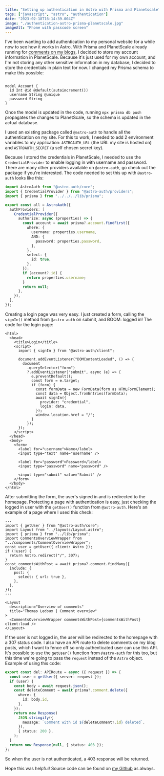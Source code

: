```yaml
---
title: "Setting up authentication in Astro with Prisma and Planetscale"
tags: ["javascript", "astro", "authentication"]
date: "2023-02-18T16:14:39.004Z"
image: "./authentication-astro-prisma-planetscale.jpg"
imageAlt: "Phone with passcode screen"
---
```


I've been wanting to add authentication to my personal website for a while now to see how it works in Astro.
With Prisma and PlanetScale already running for [comments on my blogs](https://www.thomasledoux.be/blog/adding-comments-prisma-planetscale-astro-vercel-edge), I decided to store my account information in PlanetScale.
Because it's just used for my own account, and I'm not storing any other sensitive information in my database, I decided to store the credentials in plain text for now.
I changed my Prisma schema to make this possible:

```prisma title="src/schema.prisma"

model Account {
  id Int @id @default(autoincrement())
  username String @unique
  password String
}
```

Once the model is updated in the code, running `npx prisma db push` propagates the changes to PlanetScale, so the schema is updated in the actual database.

I used an existing package called `@astro-auth` to handle all the authentication on my site.
For this to work, I needed to add 2 environment variables to my application: `ASTROAUTH_URL` (the URL my site is hosted on) and `ASTROAUTH_SECRET` (a self chosen secret key).

Because I stored the credentials in PlanetScale, I needed to use the `CredentialProvider` to enable logging in with username and password.
There are many other providers available on `@astro-auth`, go check out the package if you're interested.
The code needed to set this up with `@astro-auth` looks like this:

```typescript title="src/pages/api/auth/[...astroauth].ts"
import AstroAuth from "@astro-auth/core";
import { CredentialProvider } from "@astro-auth/providers";
import { prisma } from "../../../lib/prisma";

export const all = AstroAuth({
  authProviders: [
    CredentialProvider({
      authorize: async (properties) => {
        const account = await prisma?.account.findFirst({
          where: {
            username: properties.username,
            AND: {
              password: properties.password,
            },
          },
          select: {
            id: true,
          },
        });
        if (account?.id) {
          return properties.username;
        }
        return null;
      },
    }),
  ],
});
```

Creating a login page was very easy.
I just created a form, calling the `signIn()` method from `@astro-auth` on submit, and BOOM: logged in!
The code for the login page:

```astro title="src/pages/login.astro"
<html>
  <head>
    <title>Login</title>
    <script>
      import { signIn } from "@astro-auth/client";

      document.addEventListener("DOMContentLoaded", () => {
        document
          .querySelector("form")
          ?.addEventListener("submit", async (e) => {
            e.preventDefault();
            const form = e.target;
            if (form) {
              const formData = new FormData(form as HTMLFormElement);
              const data = Object.fromEntries(formData);
              await signIn({
                provider: "credential",
                login: data,
              });
              window.location.href = "/";
            }
          });
      });
    </script>
  </head>
  <body>
    <form>
      <label for="username">Name</label>
      <input type="text" name="username" />

      <label for="password">Password</label>
      <input type="password" name="password" />

      <input type="submit" value="Submit" />
    </form>
  </body>
</html>
```

After submitting the form, the user's signed in and is redirected to the homepage.
Protecting a page with authentication is easy, just checking the logged in user with the `getUser()` function from `@astro-auth`.
Here's an example of a page where I used this check:

```astro title="src/pages/comment-overview.astro"
---
import { getUser } from "@astro-auth/core";
import Layout from "../layouts/Layout.astro";
import { prisma } from "../lib/prisma";
import CommentsOverviewWrapper from "../components/CommentOverviewWrapper";
const user = getUser({ client: Astro });
if (!user) {
  return Astro.redirect("/", 307);
}
const commentsWithPost = await prisma?.comment.findMany({
  include: {
    post: {
      select: { url: true },
    },
  },
});
---

<Layout
  description="Overview of comments"
  title="Thomas Ledoux | Comment overview"
>
  <CommentsOverviewWrapper commentsWithPost={commentsWithPost} client:load />
</Layout>
```

If the user is not logged in, the user will be redirected to the homepage with a 307 status code.
I also have an API route to delete comments on my blog posts, which I want to fence off so only authenticated user can use this API.
It's possible to use the `getUser()` function from `@astro-auth` for this too, but this time we're going to pass the `request` instead of the `Astro` object.
Example of using this code:

```typescript title="src/pages/api/comments.ts"
export const del: APIRoute = async ({ request }) => {
  const user = getUser({ server: request });
  if (user) {
    const body = await request.json();
    const deleteComment = await prisma?.comment.delete({
      where: {
        id: body.id,
      },
    });
    return new Response(
      JSON.stringify({
        message: `Comment with id ${deleteComment?.id} deleted`,
      }),
      { status: 200 },
    );
  }
  return new Response(null, { status: 403 });
};
```

So when the user is not authenticated, a 403 response will be returned.

Hope this was helpful!
Source code can be found on [my Github](https://github.com/thomasledoux1/website-thomas-astro/tree/feature/auth-netlify) as always.
